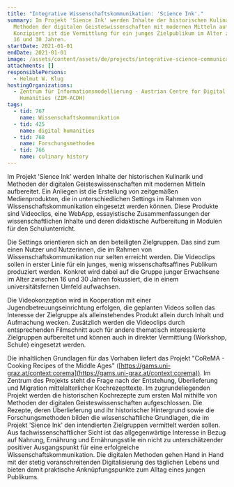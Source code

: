 ```yaml
---
title: "Integrative Wissenschaftskommunikation: 'Science Ink'."
summary: Im Projekt 'Sience Ink' werden Inhalte der historischen Kulinarik und
  Methoden der digitalen Geisteswissenschaften mit modernen Mitteln aufbereitet.
  Konzipiert ist die Vermittlung für ein junges Zielpublikum im Alter zwischen
  16 und 30 Jahren.
startDate: 2021-01-01
endDate: 2021-01-01
image: /assets/content/assets/de/projects/integrative-science-communication-science-ink/scienceink.png
attachments: []
responsiblePersons:
  - Helmut W. Klug
hostingOrganizations:
  - Zentrum für Informationsmodellierung - Austrian Centre for Digital
    Humanities (ZIM-ACDH)
tags:
  - tid: 767
    name: Wissenschaftskommunikation
  - tid: 425
    name: digital humanities
  - tid: 768
    name: Forschungsmethoden
  - tid: 766
    name: culinary history
---
```

Im Projekt 'Sience Ink' werden Inhalte der historischen Kulinarik und Methoden der digitalen Geisteswissenschaften mit modernen Mitteln aufbereitet. Ein Anliegen ist die Erstellung von zeitgemäßen Medienprodukten, die in unterschiedlichen Settings im Rahmen von Wissenschaftskommunikation eingesetzt werden können. Diese Produkte sind Videoclips, eine WebApp, essayistische Zusammenfassungen der wissenschaftlichen Inhalte und deren didaktische Aufbereitung in Modulen für den Schulunterricht.

Die Settings orientieren sich an den beteiligten Zielgruppen. Das sind zum einen Nutzer und Nutzerinnen, die im Rahmen von Wissenschaftskommunikation nur selten erreicht werden. Die Videoclips sollen in erster Linie für ein junges, wenig wissenschaftsaffines Publikum produziert werden. Konkret wird dabei auf die Gruppe junger Erwachsene im Alter zwischen 16 und 30 Jahren fokussiert, die in einem universitätsfernen Umfeld aufwachsen.

Die Videokonzeption wird in Kooperation mit einer Jugendbetreuungseinrichtung erfolgen, die geplanten Videos sollen das Interesse der Zielgruppe als alleinstehendes Produkt allein durch Inhalt und Aufmachung wecken. Zusätzlich werden die Videoclips durch entsprechenden Filmschnitt auch für andere thematisch interessierte Zielgruppen aufbereitet und können auch in direkter Vermittlung (Workshop, Schule) eingesetzt werden.

Die inhaltlichen Grundlagen für das Vorhaben liefert das Projekt "CoReMA - Cooking Recipes of the Middle Ages" ([https://gams.uni-graz.at/context:corema](https://gams.uni-graz.at/context:corema)). Im Zentrum des Projekts steht die Frage nach der Entstehung, Überlieferung und Migration mittelalterlicher Kochrezepttexte. Im zugrundeliegenden Projekt werden die historischen Kochrezepte zum ersten Mal mithilfe von Methoden der digitalen Geisteswissenschaften aufgeschlossen. Die Rezepte, deren Überlieferung und ihr historischer Hintergrund sowie die Forschungsmethoden bilden die wissenschaftliche Grundlagen, die im Projekt 'Sience Ink' den intendierten Zielgruppen vermittelt werden sollen. Aus fachwissenschaftlicher Sicht ist das allgegenwärtige Interesse in Bezug auf Nahrung, Ernährung und Ernährungsstile ein nicht zu unterschätzender positiver Ausgangspunkt für eine erfolgreiche Wissenschaftskommunikation. Die digitalen Methoden gehen Hand in Hand mit der stetig voranschreitenden Digitalisierung des täglichen Lebens und bieten damit praktische Anknüpfungspunkte zum Alltag eines jungen Publikums.
